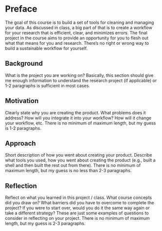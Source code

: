 # Preface {.unnumbered}

The goal of this course is to build a set of tools for cleaning and managing your data. As discussed in class, a big part of that is to create a workflow for your research that is efficient, clear, and minimizes errors. The final project in the course aims to provide an opportunity for you to flesh out what that means for you and research. There's no right or wrong way to build a sustainable workflow for yourself.

## Background

What is the project you are working on? Basically, this section should give me enough information to understand the research project (if applicable) or 1-2 paragraphs is sufficient in most cases.

## Motivation

Clearly state why you are creating the product. What problems does it address? How will you integrate it into your workflow? How will it change your workflow, etc. There is no minimum of maximum length, but my guess is 1-2 paragraphs.

## Approach

Short description of how you went about creating your product. Describe what tools you used, how you went about creating the product (e.g., built a shell and then built the rest out from there). There is no minimum of maximum length, but my guess is no less than 2-3 paragraphs.

## Reflection

Reflect on what you learned in this project / class. What course concepts did you draw on? What barriers did you have to overcome to complete the project? If you were to start over, would you do it the same way again or take a different strategy? These are just some examples of questions to consider in reflecting on your project. There is no minimum of maximum length, but my guess is 2-3 paragraphs.
